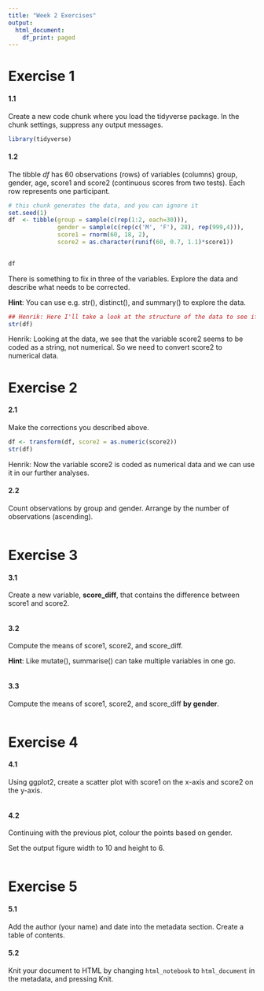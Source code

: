 ```yaml
---
title: "Week 2 Exercises"
output:
  html_document:
    df_print: paged
---
```


# Exercise 1

#### 1.1

Create a new code chunk where you load the tidyverse package. In the chunk settings, suppress any output messages.  

```r
library(tidyverse)
```

#### 1.2

The tibble *df* has 60 observations (rows) of variables (columns) group, gender, age, score1 and score2 (continuous scores from two tests). Each row represents one participant.  
```r
# this chunk generates the data, and you can ignore it
set.seed(1)
df  <- tibble(group = sample(c(rep(1:2, each=30))),
              gender = sample(c(rep(c('M', 'F'), 28), rep(999,4))),
              score1 = rnorm(60, 18, 2),
              score2 = as.character(runif(60, 0.7, 1.1)*score1))
  
```

```r
df
```


There is something to fix in three of the variables. Explore the data and describe what needs to be corrected.  

**Hint**: You can use e.g. str(), distinct(), and summary() to explore the data.  
```r
## Henrik: Here I'll take a look at the structure of the data to see if I can spot any oddities:
str(df)
```
Henrik: Looking at the data, we see that the variable score2 seems to be coded as a string, not numerical. So we need to convert score2 to numerical data.

# Exercise 2

#### 2.1

Make the corrections you described above.
```r
df <- transform(df, score2 = as.numeric(score2))
str(df)
```
Henrik: Now the variable score2 is coded as numerical data and we can use it in our further analyses.

#### 2.2

Count observations by group and gender. Arrange by the number of observations (ascending).
```r

```


# Exercise 3

#### 3.1

Create a new variable, **score_diff**, that contains the difference between score1 and score2.

```r

```

#### 3.2

Compute the means of score1, score2, and score_diff.

**Hint**: Like mutate(), summarise() can take multiple variables in one go.

```r

```

#### 3.3

Compute the means of score1, score2, and score_diff **by gender**.

```r

```


# Exercise 4

#### 4.1

Using ggplot2, create a scatter plot with score1 on the x-axis and score2 on the y-axis. 
```r

```


#### 4.2

Continuing with the previous plot, colour the points based on gender. 

Set the output figure width to 10 and height to 6.


```r

```


# Exercise 5

#### 5.1

Add the author (your name) and date into the metadata section. Create a table of contents.  

#### 5.2

Knit your document to HTML by changing `html_notebook` to `html_document` in the metadata, and pressing Knit.   
